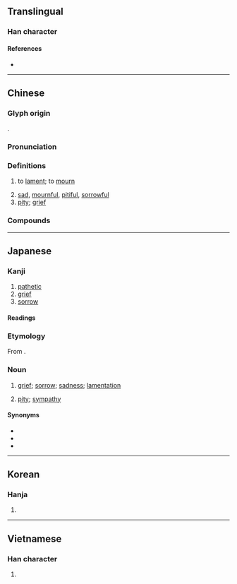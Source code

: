 {{character info}}
==Translingual==

===Han character===
{{Han char|rn=30|rad=口|as=06|sn=9|four=00732|canj=YRHV|ids=⿳亠口𧘇}}

====References====
* {{Han ref|kx=0188.110|dkj=03580|dj=0407.110|hdz=10620.100|uh=54C0|ud=21696|bh=AB73|bd=43891}}

----

==Chinese==
{{zh-forms}}

===Glyph origin===
{{Han etym}}
{{Han compound|ls=psc|衣|口|c1=p|c2=s|t2=mouth}}.

===Pronunciation===
{{zh-pron
|m=āi
|m-s=
|c=oi1
|c-t=
|g=
|h=pfs=ôi;gd=oi1
|j=ghai1
|mb=uói
|md=ăi
|mn=ai
|mn-t=ai1
|w=1e
|x=
|mc=y
|oc=y
|cat=v,a,n
}}

===Definitions===
{{zh-hanzi}}

# to [[lament]]; to [[mourn]]
#: {{zh-x|哀悼|to lament, to mourn}}
#: {{zh-x|哀求|to beg, to implore}}
# [[sad]], [[mournful]], [[pitiful]], [[sorrowful]]
# [[pity]]; [[grief]]
#: {{zh-x|哀痛|to grieve, grief}}

===Compounds===
{{zh-der|哀傷|哀哭|哀歌:elegy|七哀|乞哀告憐|可哀|哀兵|哀兵必勝|哀冊|哀厲|哀吟|哀告|哀哀|哀哀欲絕|哀哉|哀子|哀家|哀弔|哀思|哀怨|哀恫|哀悼|哀悽|哀愁|哀愍|哀感頑豔|哀慟|哀憐|哀懇|哀戚|哀啟|哀杖|哀榮|哀樂|哀歎|哀毀骨立|哀求|哀江南賦|哀江頭|哀泣|哀王孫|哀痛|哀矜|哀素|哀絲豪竹|哀而不傷|哀腸百轉|哀號|哀訴|哀詔|哀誄|哀豔|哀輓|哀辭|哀音|哀鳴|哀鴻|哀鴻遍地|哀鴻遍野|喜怒哀樂|嗚呼哀哉|孤哀子|息哀|悲哀|憂國哀民|於呼哀哉|獨弦哀歌|生榮死哀|矜哀|節哀|節哀順變|羊角哀|致哀|舉哀|苦苦哀求|莫里哀|誌哀|銜哀致誠|鴻雁哀鳴|默哀|哀詞|哀狖}}

----

==Japanese==

===Kanji===
{{ja-kanji|grade=c|rs=口06}}

# [[pathetic]]
# [[grief]]
# [[sorrow]]

====Readings====
{{ja-readings
|goon=あい, お
|kanon=あい
|kun=あわ-れ, あわ-れむ, かな-し.い
}}

===Etymology===
{{ja-kanjitab|あい|yomi=o}}
From {{der|ja|ltc|sort=あい|-}} {{ltc-l|哀}}.

===Noun===
{{ja-noun|あい}}

# [[grief]]; [[sorrow]]; [[sadness]]; [[lamentation]]
#: {{ja-usex-inline|'''哀'''を思う|'''あい''' を おも.う|to feel grief; to grieve; to mourn; lament}}
# [[pity]]; [[sympathy]]

====Synonyms====
* {{ja-r|悲しみ|かなしみ}}
* {{ja-r|嘆き|なげき}}
* {{ja-r|憂い|うれい}}

----

==Korean==

===Hanja===
{{ko-hanja|hangeul=애|mr=ae}}

# {{rfdef|ko|sort=口06}}

----

==Vietnamese==

===Han character===
{{vi-readings|reading=ai|rs=口06}}

# {{rfdef|vi|sort=口06}}